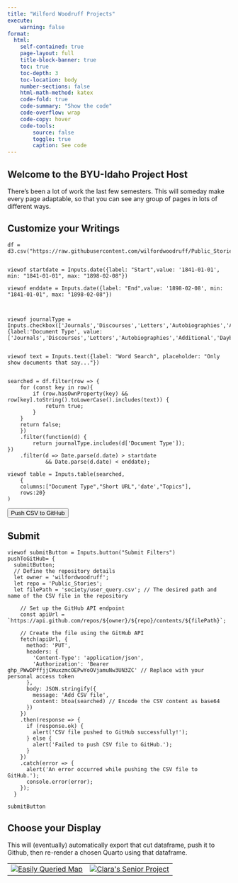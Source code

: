 ```yaml
---
title: "Wilford Woodruff Projects"
execute:
    warning: false
format:
  html:
    self-contained: true
    page-layout: full
    title-block-banner: true
    toc: true
    toc-depth: 3
    toc-location: body
    number-sections: false
    html-math-method: katex
    code-fold: true
    code-summary: "Show the code"
    code-overflow: wrap
    code-copy: hover
    code-tools:
        source: false
        toggle: true
        caption: See code
---    
```


## Welcome to the BYU-Idaho Project Host 

There's been a lot of work the last few semesters. This will someday make every page adaptable, so that you can see any group of pages in lots of different ways.



## Customize your Writings
```ojs
df = d3.csv("https://raw.githubusercontent.com/wilfordwoodruff/Public_Stories/main/code/Stories/Sample%20Subset.csv")


viewof startdate = Inputs.date({label: "Start",value: '1841-01-01', min: "1841-01-01", max: "1898-02-08"})

viewof enddate = Inputs.date({label: "End",value: '1898-02-08', min: "1841-01-01", max: "1898-02-08"})



viewof journalType = Inputs.checkbox(['Journals','Discourses','Letters','Autobiographies','Additional','Daybooks'],{label:'Document Type', value: ['Journals','Discourses','Letters','Autobiographies','Additional','Daybooks']})


viewof text = Inputs.text({label: "Word Search", placeholder: "Only show documents that say..."})


```

<!-- Filters each row for...
1) Word Search- if any column contains that phrase
2) Document Type- if that column contains any of the checks
3) Dates- if it is between the Start and End days
We will add a drop-down list of Topics when it comes
-->
```ojs

searched = df.filter(row => {
    for (const key in row){
        if (row.hasOwnProperty(key) && row[key].toString().toLowerCase().includes(text)) {
            return true;
        }
    }
    return false;
    })
    .filter(function(d) {
        return journalType.includes(d['Document Type']);
})
    .filter(d => Date.parse(d.date) > startdate 
            && Date.parse(d.date) < enddate);

viewof table = Inputs.table(searched, 
    {
    columns:["Document Type","Short URL",'date',"Topics"],
    rows:20}
)
```
<!--
groups = d3.group(df, d => d['Journal Type'])
const columnValue = row.columnName;
viewof topics = Inputs.select([null].concat(groups),{label: "Topical Search", multiple: true})

import {createCSV} from "@resmartizh/export-functions"

viewof submitButton = Inputs.button("Submit Filters")
makeCSV = {
    submitButton;
    createCSV(searched)
}
-->

<button onclick="pushToGitHub()">Push CSV to GitHub</button>
  <script src="script.js"></script>

## Submit

```ojs
viewof submitButton = Inputs.button("Submit Filters")
pushToGitHub= {
  submitButton;
  // Define the repository details
  let owner = 'wilfordwoodruff';
  let repo = 'Public_Stories';
  let filePath = 'society/user_query.csv'; // The desired path and name of the CSV file in the repository
 
    // Set up the GitHub API endpoint
    const apiUrl = `https://api.github.com/repos/${owner}/${repo}/contents/${filePath}`;
  
    // Create the file using the GitHub API
    fetch(apiUrl, {
      method: 'PUT',
      headers: {
        'Content-Type': 'application/json',
        'Authorization': 'Bearer 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' // Replace with your personal access token
      },
      body: JSON.stringify({
        message: 'Add CSV file',
        content: btoa(searched) // Encode the CSV content as base64
      })
    })
    .then(response => {
      if (response.ok) {
        alert('CSV file pushed to GitHub successfully!');
      } else {
        alert('Failed to push CSV file to GitHub.');
      }
    })
    .catch(error => {
      alert('An error occurred while pushing the CSV file to GitHub.');
      console.error(error);
    });
  }
```

```ojs
submitButton
```



## Choose your Display
This will (eventually) automatically export that cut dataframe, push it to Github, then re-render a chosen Quarto using that dataframe. 

<table>
  <tr>
    <td><a href="code/Stories/Map Locations by Query.html">
        <img src="code/icons/scalable map2.png" alt="Easily Queried Map" title='Easily Queried Map'>
        </a>
    </td>
    <td><a href="https://clarabrobergseniorproject.netlify.app/posts/final_project/">
        <img src="code/icons/claras2.png" alt="Clara's Senior Project" title="Clara's Senior Project">
        </a>
    </td>
  </tr>
</table>

